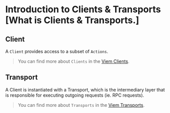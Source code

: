 # Introduction to Clients & Transports [What is Clients & Transports.]


## Client

A `Client` provides access to a subset of `Actions`.

> You can find more about `Clients` in the [Viem Clients](https://viem.sh/docs/clients/intro#clients).

## Transport

A Client is instantiated with a Transport, which is the intermediary layer that is responsible for executing outgoing requests (ie. RPC requests).

> You can find more about `Transports` in the [Viem Transports](https://viem.sh/docs/clients/intro#transports).
